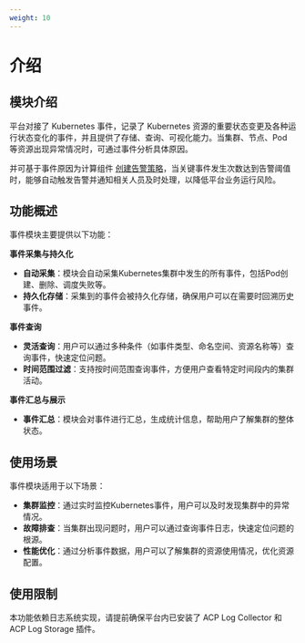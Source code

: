 ```yaml
---
weight: 10
---
```


# 介绍

## 模块介绍

平台对接了 Kubernetes 事件，记录了 Kubernetes 资源的重要状态变更及各种运行状态变化的事件，并且提供了存储、查询、可视化能力。当集群、节点、Pod 等资源出现异常情况时，可通过事件分析具体原因。

并可基于事件原因为计算组件 [创建告警策略](../monitor/functions/manage_alert.mdx)，当关键事件发生次数达到告警阈值时，能够自动触发告警并通知相关人员及时处理，以降低平台业务运行风险。

## 功能概述

事件模块主要提供以下功能：

**事件采集与持久化**
   - **自动采集**：模块会自动采集Kubernetes集群中发生的所有事件，包括Pod创建、删除、调度失败等。
   - **持久化存储**：采集到的事件会被持久化存储，确保用户可以在需要时回溯历史事件。

**事件查询**
   - **灵活查询**：用户可以通过多种条件（如事件类型、命名空间、资源名称等）查询事件，快速定位问题。
   - **时间范围过滤**：支持按时间范围查询事件，方便用户查看特定时间段内的集群活动。

**事件汇总与展示**
   - **事件汇总**：模块会对事件进行汇总，生成统计信息，帮助用户了解集群的整体状态。


## 使用场景

事件模块适用于以下场景：

- **集群监控**：通过实时监控Kubernetes事件，用户可以及时发现集群中的异常情况。
- **故障排查**：当集群出现问题时，用户可以通过查询事件日志，快速定位问题的根源。
- **性能优化**：通过分析事件数据，用户可以了解集群的资源使用情况，优化资源配置。

## 使用限制

本功能依赖日志系统实现，请提前确保平台内已安装了 ACP Log Collector 和 ACP Log Storage 插件。


